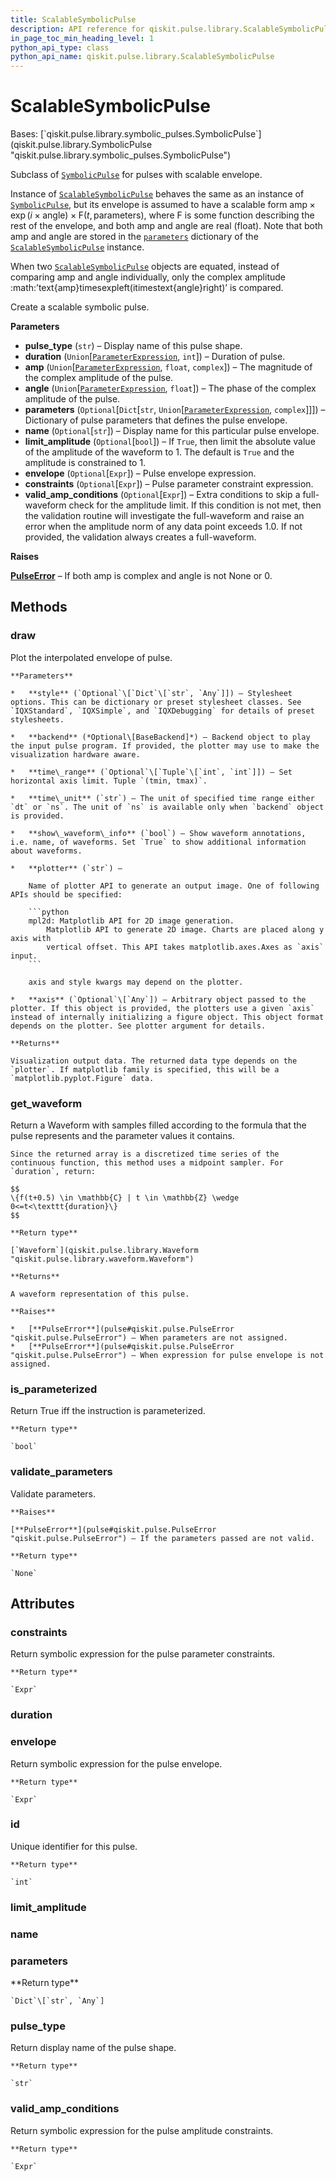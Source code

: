 ```yaml
---
title: ScalableSymbolicPulse
description: API reference for qiskit.pulse.library.ScalableSymbolicPulse
in_page_toc_min_heading_level: 1
python_api_type: class
python_api_name: qiskit.pulse.library.ScalableSymbolicPulse
---
```


# ScalableSymbolicPulse

<Class id="qiskit.pulse.library.ScalableSymbolicPulse" github="https://github.com/qiskit/qiskit/tree/stable/0.23/qiskit/pulse/library/symbolic_pulses.py" signature="ScalableSymbolicPulse(pulse_type, duration, amp, angle, parameters=None, name=None, limit_amplitude=None, envelope=None, constraints=None, valid_amp_conditions=None)">
  Bases: [`qiskit.pulse.library.symbolic_pulses.SymbolicPulse`](qiskit.pulse.library.SymbolicPulse "qiskit.pulse.library.symbolic_pulses.SymbolicPulse")

  Subclass of [`SymbolicPulse`](qiskit.pulse.library.SymbolicPulse "qiskit.pulse.library.SymbolicPulse") for pulses with scalable envelope.

  Instance of [`ScalableSymbolicPulse`](#qiskit.pulse.library.ScalableSymbolicPulse "qiskit.pulse.library.ScalableSymbolicPulse") behaves the same as an instance of [`SymbolicPulse`](qiskit.pulse.library.SymbolicPulse "qiskit.pulse.library.SymbolicPulse"), but its envelope is assumed to have a scalable form $\text{amp}\times\exp\left(i\times\text{angle}\right)\times\text{F} \left(t,\text{parameters}\right)$, where $\text{F}$ is some function describing the rest of the envelope, and both amp and angle are real (float). Note that both amp and angle are stored in the [`parameters`](#qiskit.pulse.library.ScalableSymbolicPulse.parameters "qiskit.pulse.library.ScalableSymbolicPulse.parameters") dictionary of the [`ScalableSymbolicPulse`](#qiskit.pulse.library.ScalableSymbolicPulse "qiskit.pulse.library.ScalableSymbolicPulse") instance.

  When two [`ScalableSymbolicPulse`](#qiskit.pulse.library.ScalableSymbolicPulse "qiskit.pulse.library.ScalableSymbolicPulse") objects are equated, instead of comparing amp and angle individually, only the complex amplitude :math:’text\{amp}timesexpleft(itimestext\{angle}right)’ is compared.

  Create a scalable symbolic pulse.

  **Parameters**

  *   **pulse\_type** (`str`) – Display name of this pulse shape.
  *   **duration** (`Union`\[[`ParameterExpression`](qiskit.circuit.ParameterExpression "qiskit.circuit.parameterexpression.ParameterExpression"), `int`]) – Duration of pulse.
  *   **amp** (`Union`\[[`ParameterExpression`](qiskit.circuit.ParameterExpression "qiskit.circuit.parameterexpression.ParameterExpression"), `float`, `complex`]) – The magnitude of the complex amplitude of the pulse.
  *   **angle** (`Union`\[[`ParameterExpression`](qiskit.circuit.ParameterExpression "qiskit.circuit.parameterexpression.ParameterExpression"), `float`]) – The phase of the complex amplitude of the pulse.
  *   **parameters** (`Optional`\[`Dict`\[`str`, `Union`\[[`ParameterExpression`](qiskit.circuit.ParameterExpression "qiskit.circuit.parameterexpression.ParameterExpression"), `complex`]]]) – Dictionary of pulse parameters that defines the pulse envelope.
  *   **name** (`Optional`\[`str`]) – Display name for this particular pulse envelope.
  *   **limit\_amplitude** (`Optional`\[`bool`]) – If `True`, then limit the absolute value of the amplitude of the waveform to 1. The default is `True` and the amplitude is constrained to 1.
  *   **envelope** (`Optional`\[`Expr`]) – Pulse envelope expression.
  *   **constraints** (`Optional`\[`Expr`]) – Pulse parameter constraint expression.
  *   **valid\_amp\_conditions** (`Optional`\[`Expr`]) – Extra conditions to skip a full-waveform check for the amplitude limit. If this condition is not met, then the validation routine will investigate the full-waveform and raise an error when the amplitude norm of any data point exceeds 1.0. If not provided, the validation always creates a full-waveform.

  **Raises**

  [**PulseError**](pulse#qiskit.pulse.PulseError "qiskit.pulse.PulseError") – If both amp is complex and angle is not None or 0.

  ## Methods

  ### draw

  <Function id="qiskit.pulse.library.ScalableSymbolicPulse.draw" signature="ScalableSymbolicPulse.draw(style=None, backend=None, time_range=None, time_unit='dt', show_waveform_info=True, plotter='mpl2d', axis=None)">
    Plot the interpolated envelope of pulse.

    **Parameters**

    *   **style** (`Optional`\[`Dict`\[`str`, `Any`]]) – Stylesheet options. This can be dictionary or preset stylesheet classes. See `IQXStandard`, `IQXSimple`, and `IQXDebugging` for details of preset stylesheets.

    *   **backend** (*Optional\[BaseBackend]*) – Backend object to play the input pulse program. If provided, the plotter may use to make the visualization hardware aware.

    *   **time\_range** (`Optional`\[`Tuple`\[`int`, `int`]]) – Set horizontal axis limit. Tuple `(tmin, tmax)`.

    *   **time\_unit** (`str`) – The unit of specified time range either `dt` or `ns`. The unit of `ns` is available only when `backend` object is provided.

    *   **show\_waveform\_info** (`bool`) – Show waveform annotations, i.e. name, of waveforms. Set `True` to show additional information about waveforms.

    *   **plotter** (`str`) –

        Name of plotter API to generate an output image. One of following APIs should be specified:

        ```python
        mpl2d: Matplotlib API for 2D image generation.
            Matplotlib API to generate 2D image. Charts are placed along y axis with
            vertical offset. This API takes matplotlib.axes.Axes as `axis` input.
        ```

        axis and style kwargs may depend on the plotter.

    *   **axis** (`Optional`\[`Any`]) – Arbitrary object passed to the plotter. If this object is provided, the plotters use a given `axis` instead of internally initializing a figure object. This object format depends on the plotter. See plotter argument for details.

    **Returns**

    Visualization output data. The returned data type depends on the `plotter`. If matplotlib family is specified, this will be a `matplotlib.pyplot.Figure` data.
  </Function>

  ### get\_waveform

  <Function id="qiskit.pulse.library.ScalableSymbolicPulse.get_waveform" signature="ScalableSymbolicPulse.get_waveform()">
    Return a Waveform with samples filled according to the formula that the pulse represents and the parameter values it contains.

    Since the returned array is a discretized time series of the continuous function, this method uses a midpoint sampler. For `duration`, return:

    $$
    \{f(t+0.5) \in \mathbb{C} | t \in \mathbb{Z} \wedge  0<=t<\texttt{duration}\}
    $$

    **Return type**

    [`Waveform`](qiskit.pulse.library.Waveform "qiskit.pulse.library.waveform.Waveform")

    **Returns**

    A waveform representation of this pulse.

    **Raises**

    *   [**PulseError**](pulse#qiskit.pulse.PulseError "qiskit.pulse.PulseError") – When parameters are not assigned.
    *   [**PulseError**](pulse#qiskit.pulse.PulseError "qiskit.pulse.PulseError") – When expression for pulse envelope is not assigned.
  </Function>

  ### is\_parameterized

  <Function id="qiskit.pulse.library.ScalableSymbolicPulse.is_parameterized" signature="ScalableSymbolicPulse.is_parameterized()">
    Return True iff the instruction is parameterized.

    **Return type**

    `bool`
  </Function>

  ### validate\_parameters

  <Function id="qiskit.pulse.library.ScalableSymbolicPulse.validate_parameters" signature="ScalableSymbolicPulse.validate_parameters()">
    Validate parameters.

    **Raises**

    [**PulseError**](pulse#qiskit.pulse.PulseError "qiskit.pulse.PulseError") – If the parameters passed are not valid.

    **Return type**

    `None`
  </Function>

  ## Attributes

  ### constraints

  <Attribute id="qiskit.pulse.library.ScalableSymbolicPulse.constraints" name="constraints">
    Return symbolic expression for the pulse parameter constraints.

    **Return type**

    `Expr`
  </Attribute>

  ### duration

  <Attribute id="qiskit.pulse.library.ScalableSymbolicPulse.duration" name="duration" />

  ### envelope

  <Attribute id="qiskit.pulse.library.ScalableSymbolicPulse.envelope" name="envelope">
    Return symbolic expression for the pulse envelope.

    **Return type**

    `Expr`
  </Attribute>

  ### id

  <Attribute id="qiskit.pulse.library.ScalableSymbolicPulse.id" name="id">
    Unique identifier for this pulse.

    **Return type**

    `int`
  </Attribute>

  ### limit\_amplitude

  <Attribute id="qiskit.pulse.library.ScalableSymbolicPulse.limit_amplitude" name="limit_amplitude" attributeValue="= True" />

  ### name

  <Attribute id="qiskit.pulse.library.ScalableSymbolicPulse.name" name="name" />

  ### parameters

  <Attribute id="qiskit.pulse.library.ScalableSymbolicPulse.parameters" name="parameters">
    **Return type**

    `Dict`\[`str`, `Any`]
  </Attribute>

  ### pulse\_type

  <Attribute id="qiskit.pulse.library.ScalableSymbolicPulse.pulse_type" name="pulse_type">
    Return display name of the pulse shape.

    **Return type**

    `str`
  </Attribute>

  ### valid\_amp\_conditions

  <Attribute id="qiskit.pulse.library.ScalableSymbolicPulse.valid_amp_conditions" name="valid_amp_conditions">
    Return symbolic expression for the pulse amplitude constraints.

    **Return type**

    `Expr`
  </Attribute>
</Class>

